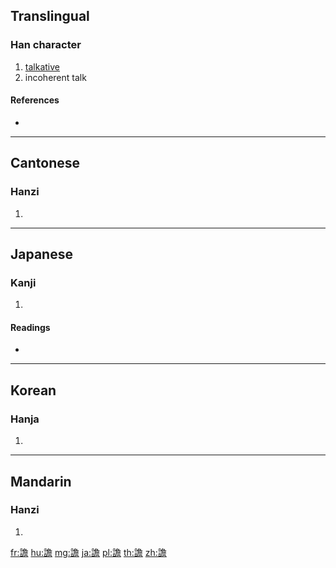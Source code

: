 {{character info/new}}
{{also|谵}}
==Translingual==

===Han character===
{{Han char|rn=149|rad=言|as=13|sn=20|four=07661|canj=YRNCR}}

# [[talkative]]
# incoherent talk

====References====
* {{Han ref|kx=1183.140|dkj=36017|dj=1646.080|hdz=64025.080|uh=8B6B|ud=35691|bh=C4B8|bd=50360}}

----

==Cantonese==

===Hanzi===
{{yue-hanzi|jyut=|y=jim1|sim=谵}}

# {{defn|lang=yue|sort=言13}}

----

==Japanese==

===Kanji===
{{ja-kanji|grade=|rs=言13}}

# {{defn|lang=ja|sort=言13}}

====Readings====
* {{ja-readings|on=[[せん]] (sen), [[とう]] (tō)|kun=[[たわごと]] (tawagoto)|nanori=}}

----

==Korean==

===Hanja===
{{ko-hanja|hangeul=섬|eumhun=|rv=seom|mr=sŏm|y=sem}}

# {{defn|lang=ko|sort=言13}}

----

==Mandarin==

===Hanzi===
{{cmn-hanzi|sim=谵|pin=[[zhān]] ([[zhan1]])|wg=chan<sup>1</sup>}}

# {{defn|lang=cmn|sort=言13}}

[[fr:譫]]
[[hu:譫]]
[[mg:譫]]
[[ja:譫]]
[[pl:譫]]
[[th:譫]]
[[zh:譫]]
